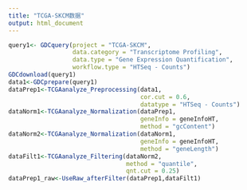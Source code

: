 ```yaml
---
title: "TCGA-SKCM数据"
output: html_document
---
```

```r
query1<- GDCquery(project = "TCGA-SKCM", 
                  data.category = "Transcriptome Profiling",
                  data.type = "Gene Expression Quantification",
                  workflow.type = "HTSeq - Counts")
GDCdownload(query1)
data1<-GDCprepare(query1)
dataPrep1<-TCGAanalyze_Preprocessing(data1,
                                     cor.cut = 0.6,
                                     datatype = "HTSeq - Counts")
dataNorm1<-TCGAanalyze_Normalization(dataPrep1,
                                     geneInfo = geneInfoHT,
                                     method = "gcContent")
dataNorm2<-TCGAanalyze_Normalization(dataNorm1,
                                     geneInfo = geneInfoHT,
                                     method = "geneLength")
dataFilt1<-TCGAanalyze_Filtering(dataNorm2,
                                 method = "quantile",
                                 qnt.cut = 0.25)
dataPrep1_raw<-UseRaw_afterFilter(dataPrep1,dataFilt1)
```

